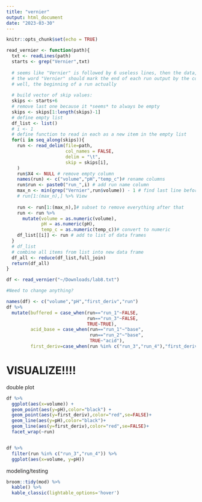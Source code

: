 ```yaml
---
title: "vernier"
output: html_document
date: "2023-03-30"
---
```


```r
knitr::opts_chunk$set(echo = TRUE)
```
```r
read_vernier <- function(path){
  txt <- readLines(path)
  starts <- grep("Vernier",txt)
  
  # seems like "Vernier" is followed by 6 useless lines, then the data, then an empty line
  # the word "Vernier" should mark the end of each run output by the computer ...
  # well, the beginning of a run actually
  
  # build vector of skip values:
  skips <- starts+6
  # remove last one because it *seems* to always be empty
  skips <- skips[1:length(skips)-1]
  # define empty list
  df_list <- list()
  # i <- 1
  # define function to read in each as a new item in the empty list
  for(i in seq_along(skips)){
    run <- read_delim(file=path,
                      col_names = FALSE,
                      delim = "\t",
                      skip = skips[i],
    )
    run$X4 <- NULL # remove empty column
    names(run) <- c("volume","pH","temp_c")# rename columns
    run$run <- paste0("run_",i) # add run name column
    max_n <- min(grep("Vernier",run$volume)) - 1 # find last line before first instance of "Vernier"
    # run[1:(max_n),] %>% View
    
    run <- run[1:(max_n),]# subset to remove everything after that
    run <- run %>%
      mutate(volume = as.numeric(volume),
             pH = as.numeric(pH),
             temp_c = as.numeric(temp_c))# convert to numeric
    df_list[[i]] <- run # add to list of data frames
  }
  # df_list
  # combine all items from list into new data frame
  df_all <- reduce(df_list,full_join)
  return(df_all)
}
```

```r
df <- read_vernier("~/Downloads/lab8.txt")

#Need to change anything?

names(df) <- c("volume","pH","first_deriv","run")
df %>% 
  mutate(buffered = case_when(run=="run_1"~FALSE,
                              run=="run_3"~FALSE,
                              TRUE~TRUE),
         acid_base = case_when(run=="run_1"~"base",
                               run=="run_2"~"base",
                               TRUE~"acid"),
         first_deriv=case_when(run %in% c("run_3","run_4"),"first_deriv"))
```

# VISUALIZE!!!!

double plot

```r
df %>% 
  ggplot(aes(x=volume)) +
  geom_point(aes(y=pH),color="black") +
  geom_point(aes(y=first_deriv),color="red",se=FALSE)+
  geom_line(aes(y=pH),color="black")+
  geom_line(aes(y=first_deriv),color="red",se=FALSE)+
  facet_wrap(~run)



```

```r
df %>% 
  filter(run %in% c("run_3","run_4")) %>% 
  ggplot(aes(x=volume, y=pH))
```

  modeling/testing
  
```r

broom::tidy(mod) %>% 
  kable() %>% 
  kable_classic(lightable_options='hover')


```




